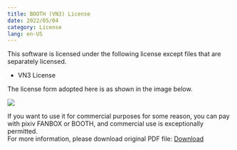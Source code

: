 ```yaml
---
title: BOOTH (VN3) License
date: 2022/05/04
category: License
lang: en-US
---
```


This software is licensed under the following license except files that are separately licensed.

- VN3 License

The license form adopted here is as shown in the image below.

![](https://assets.natsuneko.moe/docs/licenses/vn3-en-2022.05.18.02.png)

If you want to use it for commercial purposes for some reason, you can pay with pixiv FANBOX or BOOTH, and commercial use is exceptionally permitted.  
For more information, please download original PDF file: [Download](https://assets.natsuneko.moe/docs/licenses/20220518093257vn3license_eng.pdf)
